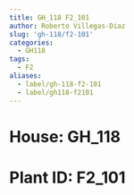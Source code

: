 ```yaml
---
title: GH_118 F2_101
author: Roberto Villegas-Diaz
slug: 'gh-118/f2-101'
categories:
  - GH118
tags:
  - F2
aliases:
  - label/gh-118-f2-101
  - label/gh118-f2101
---
```


# **House**: GH_118
# **Plant ID**: F2_101
